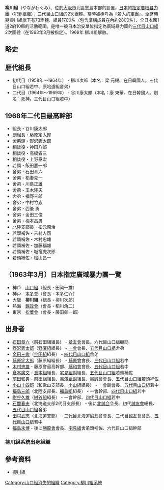 '''柳川組'''（やながわぐみ）、位於[[大阪市|大阪市]]北區堂島本部的設置，[[日本|日本]]的[[指定暴力團|指定廣域暴力團]]（犯罪組織），[[三代目山口組|三代目山口組]]的2次團體。當時被稱呼為『殺人的軍團』。全盛時期柳川組旗下有73團體、組員1700名（包含準構成員在內約2800名）、全日本國1道2府10縣的活動範圍。是唯一被日本治安單位指定為廣域暴力團的[[三代目山口組|三代目山口組]]2次團體（在1963年3月被指定）。1969年 柳川組解散。

==略史==

==歴代組長==
*初代目（1958年〜1964年） - 柳川次郎（本名：梁 元錫、在日韓國人。三代目山口組若中、原地道組舍弟） 
*二代目（1964年〜1969年） - 谷川康太郎（本名：康 東華、在日韓國人。別名：死神。三代目山口組若中） 

==1968年二代目最高幹部==
*組長・谷川康太郎
*副組長・藤原定太郎
*舍弟頭・野沢義太郎
*相談役・神田八郎
*相談役・高橋省三
*相談役・上野泰宏
*若頭・飯田嘉一郎
*舍弟・石田章六
*舍弟・稻妻見一
*舍弟・川島正雄
*舍弟・玉木隆夫
*舍弟・福野三郎
*舍弟・中村竹志
*舍弟・西後 勇
*舍弟・金田三俊
*舍弟・梅本昌男
*北陸支部長・松元昭治
*若頭補佐・吉村人司
*若頭補佐・木村忠雄
*若頭補佐・加藤福雄
*若頭補佐・城竜虎次郎
*若頭補佐・松山昌一

==（1963年3月）日本指定廣域暴力團一覽 == 
*神戶　[[山口組|山口組]]（組長・田岡一雄） 
*神戸　[[本多會|本多會]]（會長・本多仁介） 
*大阪　'''柳川組'''（組長・柳川次郞） 
*熱海　[[稻川會|錦政會]]（會長・稻川角二） 
*東京　[[松葉會|松葉會]]（會長・藤田卯一郞）

==出身者==
*[[石田章六|石田章六]]（前石田組組長） - [[章友會|章友會]]會長、六代目山口組顧問
*[[野沢義太郎|野沢義太郎]]（[[野澤組|野澤組]]組長） - [[一會|一會]]會長、[[五代目山口組|五代目山口組]]舍弟
*[[金田三俊|金田三俊]]（[[金田組|金田組]]組長） - [[四代目山口組|四代目山口組]]舍弟
*[[藤原定太郎|藤原定太郎]]（藤原組組長） - [[藤原會|藤原會]]會長、[[三代目山口組|三代目山口組]]若中
*[[木村忠雄|木村忠雄]] - 藤原會最高幹部、[[藤和會|藤和會]]會長、[[五代目山口組|五代目山口組]]若中
*[[倉本廣文|倉本廣文]] - [[倉本組|倉本組]]組長、[[宅見組|宅見組]]副組長、[[五代目山口組|五代目山口組]]若頭補佐
*[[前田和男|前田和男]] - 前田組組長、[[黑澤組|黑澤組]]副組長、黑誠會會長、[[五代目山口組|五代目山口組]]若頭補佐
*[[小山十四郎|小山十四郎]]（和歌山支部長、[[小山組|小山組]]組長） - 一會副會長、[[五代目山口組|五代目山口組]]若中
*[[福島三郎|福島三郎]]（北陸支部長、[[福島組|福島組]]組長） - 一會幹部、[[四代目山口組|四代目山口組]]若中
*[[紺谷久雄|紺谷久雄]]（[[紺谷組|紺谷組]]組長） - 一會幹部、[[四代目山口組|四代目山口組]]若中
*[[石間春夫|石間春夫]]（北海道支部2代目支部長） - 後に[[北誠会|北誠会]]会長、初代[[誠友會|誠友會]]總長、[[五代目山口組|五代目山口組]]舍弟
*[[田村武志|田村武志]]（北海道支部） - 二代目北海道誠友會會長、二代目[[誠友會|誠友會]]會長、[[五代目山口組|五代目山口組]]若中
*[[福島末博|福島末博]] - 後に[[勝龍會|勝龍會]]會長、[[宅見組|宅見組]]舍弟頭補佐、六代目山口組幹部


===柳川組系統出身組織===

{{familytree/start}}
{{familytree | | | | | | | | | | | | | | | | | 0A | 0A='''柳川組'''<br /><span style="font-size:smaller;"> 柳川次郎<span>}}
{{familytree | | | |,|-|-|-|v|-|-|-|v|-|-|-|v|-|^|-|v|-|-|-|v|-|-|-|v|-|-|-|.| }}
{{familytree | | |1A| |1B| |1C| |1D| |1E| |1F| |1G| |1H|1A=<span style="font-size:smaller;">不明<br />'''黑澤組'''<br /><span style="font-size:smaller;">黑澤 明|1B=<span style="font-size:smaller;">組長代行<br />'''[[藤原會|藤原會]]'''<br /><span style="font-size:smaller;">藤原定太朗|1C=<span style="font-size:smaller;">舍弟<br />'''金田組'''<br /><span style="font-size:smaller;">金田三俊|1D=<span style="font-size:smaller;">舍弟<br />'''[[一會|一會]]'''<br /><span style="font-size:smaller;">野澤儀太郎|1E=<span style="font-size:smaller;">幹部<br />'''[[勝龍會|勝龍會]]'''<br /><span style="font-size:smaller;">福島末博|1F=<span style="font-size:smaller;">幹部<br />'''[[倉本組|倉本組]]'''<br /><span style="font-size:smaller;">倉本廣文|1G=<span style="font-size:smaller;">舍弟<br />'''[[章友會|章友會]]'''<br /><span style="font-size:smaller;">石田章六|1H=<span style="font-size:smaller;">北海道支部長<br />'''[[誠友會|誠友會]]'''<br /><span style="font-size:smaller;">石間春夫}}
{{familytree | |,|-|^|-|.| |!| | | |,|-|-|-|+|-|-|-|.| | | |!| |,|-|^|-|.| |!| | }}
{{familytree |3A| |3B|!| | |3C| |3D| |3E| | |!|3F| |3G|!|3A=<span style="font-size:smaller;">副組長<br />'''黑誠會'''<br /><span style="font-size:smaller;">前田和男|3B=<span style="font-size:smaller;">舍弟<br />'''[[美尾組|美尾組]]'''<br /><span style="font-size:smaller;">美尾尚利|3C=<span style="font-size:smaller;">副會長<br />'''[[小山組|小山組]]'''<br /><span style="font-size:smaller;">小山十四郎|3D=<span style="font-size:smaller;">幹部<br />'''福島組'''<br /><span style="font-size:smaller;">福島三郎|3E=<span style="font-size:smaller;">幹部<br />'''紺谷組'''<br /><span style="font-size:smaller;">紺谷久雄|3F=<span style="font-size:smaller;">舍弟頭<br />'''[[細川組|細川組]]'''<br /><span style="font-size:smaller;">細川幹雄|3G=<span style="font-size:smaller;">若頭<br />'''[[淺井組|淺井組]]'''<br /><span style="font-size:smaller;">浅井昌弘</span>}}
{{familytree | |!| | | | | |!| | | | | | | |!| | | | | | | |!| | | | | | | |!| }}
{{familytree |4A| | | |4B| | | | | |4C| | | | | |4D| | | | | |4E|4A=<span style="font-size:smaller;">舍弟頭<br />'''[[土谷組|土谷組]]'''<br /><span style="font-size:smaller;">土谷敏彦|4B=<span style="font-size:smaller;">理事長<br />'''[[藤和會|藤和會]]'''<br /><span style="font-size:smaller;">木村忠雄|4C=<span style="font-size:smaller;">若頭<br />'''昭成會'''<br /><span style="font-size:smaller;">中野保昭|4D=<span style="font-size:smaller;">若頭<br />'''[[倉心會|倉心會]]'''<br /><span style="font-size:smaller;">小條鎮生|4E=<span style="font-size:smaller;">舍弟頭<br />'''[[茶谷政一家|茶谷政一家]]'''<br /><span style="font-size:smaller;">茶谷政雄}}
{{familytree/end}}



==參考資料==
*[http://ja.wikipedia.org/wiki/%E6%9F%B3%E5%B7%9D%E7%B5%84 柳川組] {{Wayback|url=http://ja.wikipedia.org/wiki/%E6%9F%B3%E5%B7%9D%E7%B5%84 |date=20201104232431 }}

[[Category:山口組消失的組織|Category:山口組消失的組織]]
[[Category:柳川組系統|Category:柳川組系統]]